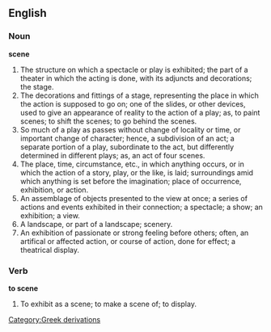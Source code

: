==English==

===Noun===

'''scene'''

#The structure on which a spectacle or play is exhibited; the part of a theater in which the acting is done, with its adjuncts and decorations; the stage.
#The decorations and fittings of a stage, representing the place in which the action is supposed to go on; one of the slides, or other devices, used to give an appearance of reality to the action of a play; as, to paint scenes; to shift the scenes; to go behind the scenes.
#So much of a play as passes without change of locality or time, or important change of character; hence, a subdivision of an act; a separate portion of a play, subordinate to the act, but differently determined in different plays; as, an act of four scenes.
#The place, time, circumstance, etc., in which anything occurs, or in which the action of a story, play, or the like, is laid; surroundings amid which anything is set before the imagination; place of occurrence, exhibition, or action.
#An assemblage of objects presented to the view at once; a series of actions and events exhibited in their connection; a spectacle; a show; an exhibition; a view.
#A landscape, or part of a landscape; scenery.
#An exhibition of passionate or strong feeling before others; often, an artifical or affected action, or course of action, done for effect; a theatrical display.

===Verb===

'''to scene'''

#To exhibit as a scene; to make a scene of; to display.
[[Category:Greek derivations]]